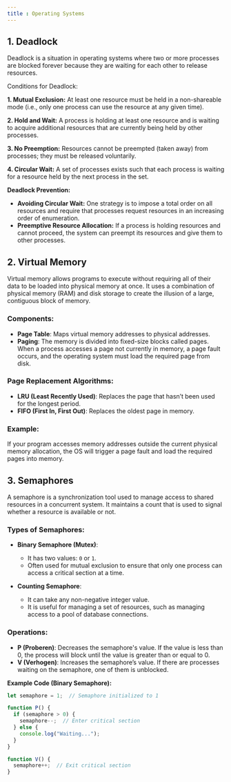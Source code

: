 ```yaml
---
title : Operating Systems
---
```


## 1. Deadlock

Deadlock is a situation in operating systems where two or more processes are blocked forever because they are waiting for each other to release resources.


Conditions for Deadlock:


**1. Mutual Exclusion:** At least one resource must be held in a non-shareable mode (i.e., only one process can use the resource at any given time).

**2. Hold and Wait:** A process is holding at least one resource and is waiting to acquire additional resources that are currently being held by other processes.

**3. No Preemption:** Resources cannot be preempted (taken away) from processes; they must be released voluntarily.

**4. Circular Wait:** A set of processes exists such that each process is waiting for a resource held by the next process in the set.

**Deadlock Prevention:**

  - **Avoiding Circular Wait:** One strategy is to impose a total order on all resources and require that processes request resources in an increasing order of enumeration.
  - **Preemptive Resource Allocation:** If a process is holding resources and cannot proceed, the system can preempt its resources and give them to other processes.


## 2. Virtual Memory

Virtual memory allows programs to execute without requiring all of their data to be loaded into physical memory at once. It uses a combination of physical memory (RAM) and disk storage to create the illusion of a large, contiguous block of memory.

### Components:

- **Page Table**: Maps virtual memory addresses to physical addresses.
- **Paging**: The memory is divided into fixed-size blocks called pages. When a process accesses a page not currently in memory, a page fault occurs, and the operating system must load the required page from disk.

### Page Replacement Algorithms:

- **LRU (Least Recently Used)**: Replaces the page that hasn’t been used for the longest period.
- **FIFO (First In, First Out)**: Replaces the oldest page in memory.

### Example:

If your program accesses memory addresses outside the current physical memory allocation, the OS will trigger a page fault and load the required pages into memory.


## 3. Semaphores

A semaphore is a synchronization tool used to manage access to shared resources in a concurrent system. It maintains a count that is used to signal whether a resource is available or not.

### Types of Semaphores:

- **Binary Semaphore (Mutex)**:
  - It has two values: `0` or `1`.
  - Often used for mutual exclusion to ensure that only one process can access a critical section at a time.

- **Counting Semaphore**:
  - It can take any non-negative integer value.
  - It is useful for managing a set of resources, such as managing access to a pool of database connections.

### Operations:

- **P (Proberen)**: Decreases the semaphore's value. If the value is less than 0, the process will block until the value is greater than or equal to 0.
- **V (Verhogen)**: Increases the semaphore’s value. If there are processes waiting on the semaphore, one of them is unblocked.

**Example Code (Binary Semaphore):**

```JavaScript
let semaphore = 1;  // Semaphore initialized to 1

function P() {
  if (semaphore > 0) {
    semaphore--;  // Enter critical section
  } else {
    console.log("Waiting...");
  }
}

function V() {
  semaphore++;  // Exit critical section
}
```
